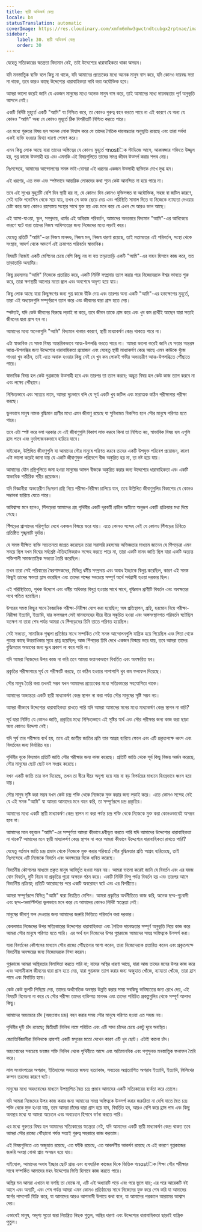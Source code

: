 ```yaml
---
title: স্থায়ী অভিকর্ষ কেন্দ্র
locale: bn
statusTranslation: automatic
coverImage: https://res.cloudinary.com/xmfm6mhw3gwctndtcubgx2rptnae/image/upload/v1740468922/small_cover_tratado_de_psicologia_revolucionaria_a4c0dca4e0.webp
sidebar:
    label: 30. স্থায়ী অভিকর্ষ কেন্দ্র
    order: 30
---
```

যেহেতু সত্যিকারের স্বতন্ত্রতা বিদ্যমান নেই, তাই উদ্দেশ্যের ধারাবাহিকতা থাকা অসম্ভব।

যদি মনস্তাত্ত্বিক ব্যক্তি বলে কিছু না থাকে, যদি আমাদের প্রত্যেকের মধ্যে অনেক মানুষ বাস করে, যদি কোনও দায়বদ্ধ সত্তা না থাকে, তবে কারও কাছে উদ্দেশ্যের ধারাবাহিকতা দাবি করা অযৌক্তিক হবে।

আমরা ভালো করেই জানি যে একজন মানুষের মধ্যে অনেক মানুষ বাস করে, তাই আমাদের মধ্যে দায়বদ্ধতার পূর্ণ অনুভূতি আসলে নেই।

একটি নির্দিষ্ট মুহূর্তে একটি "আমি" যা নিশ্চিত করে, তা কোনও গুরুত্ব বহন করতে পারে না এই কারণে যে অন্য যে কোনও "আমি" অন্য যে কোনও মুহূর্তে ঠিক বিপরীতটি নিশ্চিত করতে পারে।

এর মধ্যে গুরুতর বিষয় হল অনেক লোক বিশ্বাস করে যে তাদের নৈতিক দায়বদ্ধতার অনুভূতি রয়েছে এবং তারা সর্বদা একই ব্যক্তি হওয়ার মিথ্যা ধারণা পোষণ করে।

এমন কিছু লোক আছে যারা তাদের অস্তিত্বের যে কোনও মুহূর্তে গnostিক স্টাডিজে আসে, আকাঙ্ক্ষার শক্তিতে উজ্জ্বল হয়, গুপ্ত কাজে উত্সাহী হয় এবং এমনকি এই বিষয়গুলিতে তাদের সমগ্র জীবন উত্সর্গ করার শপথ নেয়।

নিঃসন্দেহে, আমাদের আন্দোলনের সমস্ত ভাই-বোনরা এই ধরনের একজন উত্সাহী ব্যক্তিকে দেখে মুগ্ধ হন।

এই ধরণের, এত ভক্ত এবং স্পষ্টভাবে আন্তরিক লোকদের কথা শুনে কেউ আনন্দিত না হয়ে পারে না।

তবে এই সুখের মুহূর্তটি বেশি দিন স্থায়ী হয় না, যে কোনও দিন কোনও যুক্তিসঙ্গত বা অযৌক্তিক, সহজ বা জটিল কারণে, সেই ব্যক্তি গনোসিস থেকে সরে যায়, তখন সে কাজ ছেড়ে দেয় এবং পরিস্থিতি সামাল দিতে বা নিজেকে ন্যায্যতা দেওয়ার চেষ্টা করে অন্য কোনও রহস্যময় সংস্থার সাথে যুক্ত হয় এবং মনে করে যে এখন সে আরও ভাল আছে।

এই আসা-যাওয়া, স্কুল, সম্প্রদায়, ধর্মের এই অবিরাম পরিবর্তন, আমাদের অভ্যন্তরে বিদ্যমান "আমি"-এর আধিক্যের কারণে ঘটে যারা তাদের নিজস্ব আধিপত্যের জন্য নিজেদের মধ্যে লড়াই করে।

যেহেতু প্রতিটি "আমি"-এর নিজস্ব মানদণ্ড, নিজস্ব মন, নিজস্ব ধারণা রয়েছে, তাই মতামতের এই পরিবর্তন, সংস্থা থেকে সংস্থায়, আদর্শ থেকে আদর্শে এই ক্রমাগত পরিবর্তন স্বাভাবিক।

বিষয়টি নিজেই একটি মেশিনের চেয়ে বেশি কিছু নয় যা যত তাড়াতাড়ি একটি "আমি"-এর বাহন হিসাবে কাজ করে, তত তাড়াতাড়ি অন্যটির।

কিছু রহস্যময় "আমি" নিজেকে প্রতারিত করে, একটি নির্দিষ্ট সম্প্রদায় ত্যাগ করার পরে নিজেদেরকে ঈশ্বর ভাবতে শুরু করে, তারা ক্ষণস্থায়ী আলোর মতো জ্বলে এবং অবশেষে অদৃশ্য হয়ে যায়।

কিছু লোক আছে যারা কিছুক্ষণের জন্য গুপ্ত কাজে উঁকি দেয় এবং তারপর অন্য একটি "আমি"-এর হস্তক্ষেপের মুহূর্তে, তারা এই অধ্যয়নগুলি সম্পূর্ণরূপে ত্যাগ করে এবং জীবনের দ্বারা গ্রাস হতে দেয়।

স্পষ্টতই, যদি কেউ জীবনের বিরুদ্ধে লড়াই না করে, তবে জীবন তাকে গ্রাস করে এবং খুব কম প্রার্থীই আছেন যারা সত্যই জীবনের দ্বারা গ্রাস হন না।

আমাদের মধ্যে অনেকগুলি "আমি" বিদ্যমান থাকার কারণে, স্থায়ী মাধ্যাকর্ষণ কেন্দ্র থাকতে পারে না।

এটা স্বাভাবিক যে সমস্ত বিষয় আন্তরিকভাবে আত্ম-উপলব্ধি করতে পারে না। আমরা ভালো করেই জানি যে সত্তার অন্তরঙ্গ আত্ম-উপলব্ধির জন্য উদ্দেশ্যের ধারাবাহিকতা প্রয়োজন এবং যেহেতু স্থায়ী মাধ্যাকর্ষণ কেন্দ্র আছে এমন কাউকে খুঁজে পাওয়া খুব কঠিন, তাই এতে অবাক হওয়ার কিছু নেই যে খুব কম লোকই গভীর অভ্যন্তরীণ আত্ম-উপলব্ধিতে পৌঁছাতে পারে।

স্বাভাবিক বিষয় হল কেউ গুপ্তকাজে উত্সাহী হবে এবং তারপর তা ত্যাগ করবে; অদ্ভুত বিষয় হল কেউ কাজ ত্যাগ করবে না এবং লক্ষ্যে পৌঁছাবে।

নিশ্চিতভাবে এবং সত্যের নামে, আমরা দৃঢ়ভাবে বলি যে সূর্য একটি খুব জটিল এবং মারাত্মক কঠিন পরীক্ষাগার পরীক্ষা করছে।

ভুলভাবে মানুষ নামক বুদ্ধিমান প্রাণীর মধ্যে এমন জীবাণু রয়েছে যা সুবিধামত বিকশিত হলে সৌর মানুষে পরিণত হতে পারে।

তবে এটা স্পষ্ট করে বলা দরকার যে এই জীবাণুগুলি বিকাশ লাভ করবে কিনা তা নিশ্চিত নয়, স্বাভাবিক বিষয় হল এগুলি হ্রাস পাবে এবং দুর্ভাগ্যজনকভাবে হারিয়ে যাবে।

যাইহোক, উল্লিখিত জীবাণুগুলি যা আমাদের সৌর মানুষে পরিণত করবে তাদের একটি উপযুক্ত পরিবেশ প্রয়োজন, কারণ এটা ভালো করেই জানা যায় যে একটি জীবাণুমুক্ত পরিবেশে বীজ অঙ্কুরিত হয় না, তা নষ্ট হয়ে যায়।

আমাদের যৌন গ্রন্থিগুলিতে জমা হওয়া মানুষের আসল বীজকে অঙ্কুরিত করার জন্য উদ্দেশ্যের ধারাবাহিকতা এবং একটি স্বাভাবিক শারীরিক শরীর প্রয়োজন।

যদি বিজ্ঞানীরা অভ্যন্তরীণ নিঃসরণ গ্রন্থি নিয়ে পরীক্ষা-নিরীক্ষা চালিয়ে যান, তবে উল্লিখিত জীবাণুগুলির বিকাশের যে কোনও সম্ভাবনা হারিয়ে যেতে পারে।

অবিশ্বাস্য মনে হলেও, পিঁপড়েরা আমাদের গ্রহ পৃথিবীর একটি দূরবর্তী প্রাচীন অতীতে অনুরূপ একটি প্রক্রিয়ার মধ্য দিয়ে গেছে।

পিঁপড়ের প্রাসাদের পরিপূর্ণতা দেখে একজন বিস্ময়ে ভরে যায়। এতে কোনও সন্দেহ নেই যে কোনও পিঁপড়ের ঢিবিতে প্রতিষ্ঠিত শৃঙ্খলাটি দুর্দান্ত।

যে সমস্ত দীক্ষিত ব্যক্তি সচেতনতা জাগ্রত করেছেন তারা সরাসরি রহস্যময় অভিজ্ঞতার মাধ্যমে জানেন যে পিঁপড়েরা এমন সময়ে ছিল যখন বিশ্বের সর্বশ্রেষ্ঠ ঐতিহাসিকরাও সন্দেহ করতে পারে না, তারা একটি মানব জাতি ছিল যারা একটি অত্যন্ত শক্তিশালী সমাজতান্ত্রিক সভ্যতা তৈরি করেছিল।

তখন তারা সেই পরিবারের স্বৈরশাসকদের, বিভিন্ন ধর্মীয় সম্প্রদায় এবং অবাধ ইচ্ছাকে বিলুপ্ত করেছিল, কারণ এই সমস্ত কিছুই তাদের ক্ষমতা হ্রাস করেছিল এবং তাদের শব্দের সবচেয়ে সম্পূর্ণ অর্থে সর্বগ্রাসী হওয়া দরকার ছিল।

এই পরিস্থিতিতে, পৃথক উদ্যোগ এবং ধর্মীয় অধিকার বিলুপ্ত হওয়ার সাথে সাথে, বুদ্ধিমান প্রাণীটি বিবর্তন এবং অবক্ষয়ের পথে পতিত হয়েছিল।

উপরের সমস্ত কিছুর সাথে বৈজ্ঞানিক পরীক্ষা-নিরীক্ষা যোগ করা হয়েছিল; অঙ্গ প্রতিস্থাপন, গ্রন্থি, হরমোন নিয়ে পরীক্ষা-নিরীক্ষা ইত্যাদি, ইত্যাদি, যার ফলস্বরূপ সেই মানবদেহের ধীরে ধীরে সঙ্কুচিত হওয়া এবং অঙ্গসংস্থানগত পরিবর্তন ঘটেছিল যতক্ষণ না তারা শেষ পর্যন্ত আমরা যে পিঁপড়েদের চিনি তাতে পরিণত হয়েছিল।

সেই সভ্যতা, সামাজিক শৃঙ্খলা প্রতিষ্ঠার সাথে সম্পর্কিত সেই সমস্ত আন্দোলনগুলি যান্ত্রিক হয়ে গিয়েছিল এবং পিতা থেকে পুত্রের কাছে উত্তরাধিকার সূত্রে প্রাপ্ত হয়েছিল; আজ পিঁপড়ের ঢিবি দেখে একজন বিস্ময়ে ভরে যায়, তবে আমরা তাদের বুদ্ধিমত্তার অভাবের জন্য দুঃখ প্রকাশ না করে পারি না।

যদি আমরা নিজেদের উপর কাজ না করি তবে আমরা ভয়ানকভাবে বিবর্তিত এবং অবক্ষয়িত হব।

প্রকৃতির পরীক্ষাগারে সূর্য যে পরীক্ষাটি করছে, তা কঠিন হওয়ার পাশাপাশি খুব কম ফলাফল দিয়েছে।

সৌর মানুষ তৈরি করা তখনই সম্ভব যখন আমাদের প্রত্যেকের মধ্যে সত্যিকারের সহযোগিতা থাকে।

আমাদের অভ্যন্তরে একটি স্থায়ী মাধ্যাকর্ষণ কেন্দ্র স্থাপন না করা পর্যন্ত সৌর মানুষের সৃষ্টি সম্ভব নয়।

আমরা কীভাবে উদ্দেশ্যের ধারাবাহিকতা রাখতে পারি যদি আমরা আমাদের মনের মধ্যে মাধ্যাকর্ষণ কেন্দ্র স্থাপন না করি?

সূর্য দ্বারা নির্মিত যে কোনও জাতি, প্রকৃতির মধ্যে নিশ্চিতভাবে এই সৃষ্টির স্বার্থ এবং সৌর পরীক্ষার জন্য কাজ করা ছাড়া অন্য কোনও উদ্দেশ্য নেই।

যদি সূর্য তার পরীক্ষায় ব্যর্থ হয়, তবে এই জাতীয় জাতির প্রতি তার আগ্রহ হারিয়ে ফেলে এবং এটি প্রকৃতপক্ষে ধ্বংস এবং বিবর্তনের জন্য নির্ধারিত হয়।

পৃথিবীর বুকে বিদ্যমান প্রতিটি জাতি সৌর পরীক্ষার জন্য কাজ করেছে। প্রতিটি জাতি থেকে সূর্য কিছু বিজয় অর্জন করেছে, সৌর মানুষের ছোট ছোট দল সংগ্রহ করেছে।

যখন একটি জাতি তার ফল দিয়েছে, তখন তা ধীরে ধীরে অদৃশ্য হয়ে যায় বা বড় বিপর্যয়ের মাধ্যমে হিংস্রভাবে ধ্বংস হয়ে যায়।

সৌর মানুষ সৃষ্টি করা সম্ভব যখন কেউ চন্দ্র শক্তি থেকে নিজেকে মুক্ত করার জন্য লড়াই করে। এতে কোনও সন্দেহ নেই যে এই সমস্ত "আমি" যা আমরা আমাদের মনে বহন করি, তা সম্পূর্ণরূপে চন্দ্র প্রকৃতির।

আমাদের মধ্যে একটি স্থায়ী মাধ্যাকর্ষণ কেন্দ্র স্থাপন না করা পর্যন্ত চন্দ্র শক্তি থেকে নিজেকে মুক্ত করা কোনওভাবেই অসম্ভব হবে না।

আমাদের মনে বহুবচন "আমি"-এর সম্পূর্ণতা আমরা কীভাবে দ্রবীভূত করতে পারি যদি আমাদের উদ্দেশ্যের ধারাবাহিকতা না থাকে? আমাদের মনে স্থায়ী মাধ্যাকর্ষণ কেন্দ্র স্থাপন না করে আমরা কীভাবে উদ্দেশ্যের ধারাবাহিকতা রাখতে পারি?

যেহেতু বর্তমান জাতি চন্দ্র প্রভাব থেকে নিজেকে মুক্ত করার পরিবর্তে সৌর বুদ্ধিমত্তার প্রতি আগ্রহ হারিয়েছে, তাই নিঃসন্দেহে এটি নিজেকে বিবর্তন এবং অবক্ষয়ের দিকে ধাবিত করেছে।

বিবর্তনীয় কৌশলের মাধ্যমে প্রকৃত মানুষ আবির্ভূত হওয়া সম্ভব নয়। আমরা ভালো করেই জানি যে বিবর্তন এবং এর যমজ বোন বিবর্তন, দুটি নিয়ম যা প্রকৃতির পুরো অক্ষকে গঠন করে। একটি নির্দিষ্ট বিন্দু পর্যন্ত বিবর্তন হয় এবং তারপর আসে বিবর্তনীয় প্রক্রিয়া; প্রতিটি আরোহণের পরে একটি অবরোহন ঘটে এবং এর বিপরীতে।

আমরা সম্পূর্ণরূপে বিভিন্ন "আমি" দ্বারা নিয়ন্ত্রিত মেশিন। আমরা প্রকৃতির অর্থনীতিতে কাজ করি, অনেক ছদ্ম-গূঢ়বাদী এবং ছদ্ম-অকাল্টিস্টরা ভুলভাবে মনে করে যে আমাদের কোনও নির্দিষ্ট স্বতন্ত্রতা নেই।

মানুষের জীবাণু ফল দেওয়ার জন্য আমাদের জরুরি ভিত্তিতে পরিবর্তন করা দরকার।

কেবলমাত্র নিজেদের উপর সত্যিকারের উদ্দেশ্যের ধারাবাহিকতা এবং নৈতিক দায়বদ্ধতার সম্পূর্ণ অনুভূতি নিয়ে কাজ করে আমরা সৌর মানুষে পরিণত হতে পারি। এর অর্থ হল নিজেদের উপর গুপ্তকাজে আমাদের সমগ্র অস্তিত্বকে উত্সর্গ করা।

যারা বিবর্তনের কৌশলের মাধ্যমে সৌর রাজ্যে পৌঁছানোর আশা করেন, তারা নিজেদেরকে প্রতারিত করেন এবং প্রকৃতপক্ষে বিবর্তনীয় অবক্ষয়ের জন্য নিজেদেরকে নিন্দা করেন।

গুপ্তকাজে আমরা অস্থিরতার বিলাসিতা করতে পারি না; যাদের অস্থির ধারণা আছে, যারা আজ তাদের মনের উপর কাজ করে এবং আগামীকাল জীবনের দ্বারা গ্রাস হতে দেয়, যারা গুপ্তকাজ ত্যাগ করার জন্য অজুহাত খোঁজে, ন্যায্যতা খোঁজে, তারা হ্রাস পাবে এবং বিবর্তিত হবে।

কেউ কেউ ভুলটি পিছিয়ে দেয়, তাদের অর্থনৈতিক অবস্থার উন্নতি করার সময় সবকিছু ভবিষ্যতের জন্য রেখে দেয়, এই বিষয়টি বিবেচনা না করে যে সৌর পরীক্ষা তাদের ব্যক্তিগত মানদণ্ড এবং তাদের পরিচিত প্রকল্পগুলির থেকে সম্পূর্ণ আলাদা কিছু।

আমাদের অভ্যন্তরে চাঁদ (অহংবোধ চন্দ্র) বহন করার সময় সৌর মানুষে পরিণত হওয়া এত সহজ নয়।

পৃথিবীর দুটি চাঁদ রয়েছে; দ্বিতীয়টি লিলিথ নামে পরিচিত এবং এটি সাদা চাঁদের চেয়ে একটু দূরে অবস্থিত।

জ্যোতির্বিজ্ঞানীরা লিলিথকে প্রায়শই একটি মসুরের মতো দেখেন কারণ এটি খুব ছোট। এটাই কালো চাঁদ।

অহংবোধের সবচেয়ে ভয়ঙ্কর শক্তি লিলিথ থেকে পৃথিবীতে আসে এবং অতিমানবিক এবং পশুসুলভ মনস্তাত্ত্বিক ফলাফল তৈরি করে।

লাল সংবাদপত্রের অপরাধ, ইতিহাসের সবচেয়ে জঘন্য হত্যাকাণ্ড, সবচেয়ে অপ্রত্যাশিত অপরাধ ইত্যাদি, ইত্যাদি, লিলিথের কম্পন তরঙ্গের কারণে ঘটে।

মানুষের মধ্যে অহংবোধের মাধ্যমে উপস্থাপিত দ্বৈত চন্দ্র প্রভাব আমাদের একটি সত্যিকারের ব্যর্থতা করে তোলে।

যদি আমরা নিজেদের উপর কাজ করার জন্য আমাদের সমগ্র অস্তিত্বকে উত্সর্গ করার জরুরিতা না দেখি যাতে দ্বৈত চন্দ্র শক্তি থেকে মুক্ত হওয়া যায়, তবে আমরা চাঁদের দ্বারা গ্রাস হয়ে যাব, বিবর্তিত হব, আরও বেশি করে হ্রাস পাব এবং কিছু অবস্থার মধ্যে যা আমরা অচেতন এবং অবচেতন হিসাবে বর্ণনা করতে পারি।

এর মধ্যে গুরুতর বিষয় হল আমাদের সত্যিকারের স্বতন্ত্রতা নেই, যদি আমাদের একটি স্থায়ী মাধ্যাকর্ষণ কেন্দ্র থাকত তবে আমরা সৌর রাজ্যে পৌঁছানো পর্যন্ত সত্যই গুরুত্ব সহকারে কাজ করতাম।

এই বিষয়গুলিতে এত অজুহাত রয়েছে, এত ফাঁকি রয়েছে, এত আকর্ষণীয় আকর্ষণ রয়েছে যে এই কারণে গুপ্তকাজের জরুরি অবস্থা বোঝা প্রায় অসম্ভব হয়ে যায়।

যাইহোক, আমাদের অবাধ ইচ্ছার ছোট প্রান্ত এবং ব্যবহারিক কাজের দিকে ভিত্তিক গnostিক শিক্ষা সৌর পরীক্ষার সাথে সম্পর্কিত আমাদের মহৎ উদ্দেশ্যের ভিত্তি হিসাবে কাজ করতে পারে।

অস্থির মন আমরা এখানে যা বলছি তা বোঝে না, এটি এই অধ্যায়টি পড়ে এবং পরে ভুলে যায়; এর পরে আরেকটি বই আসে এবং অন্যটি, এবং শেষ পর্যন্ত আমরা এমন কোনও প্রতিষ্ঠানের সাথে নিজেদের যুক্ত করে শেষ করি যা আমাদের স্বর্গের পাসপোর্ট বিক্রি করে, যা আমাদের আরও আশাবাদী উপায়ে কথা বলে, যা আমাদের পরকালে আরামের আশ্বাস দেয়।

এভাবেই মানুষ, অদৃশ্য সুতো দ্বারা নিয়ন্ত্রিত নিছক পুতুল, অস্থির ধারণা এবং উদ্দেশ্যের ধারাবাহিকতা ছাড়াই যান্ত্রিক পুতুল।

